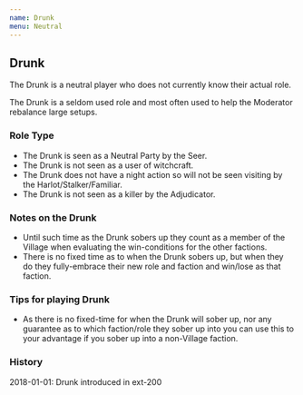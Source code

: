 ```yaml
---
name: Drunk
menu: Neutral
---
```


## Drunk

The Drunk is a neutral player who does not currently know their actual
role.

The Drunk is a seldom used role and most often used to help the
Moderator rebalance large setups.

### Role Type

  - The Drunk is seen as a Neutral Party by the Seer.
  - The Drunk is not seen as a user of witchcraft.
  - The Drunk does not have a night action so will not be seen visiting
    by the Harlot/Stalker/Familiar.
  - The Drunk is not seen as a killer by the Adjudicator.

### Notes on the Drunk

  - Until such time as the Drunk sobers up they count as a member of the
    Village when evaluating the win-conditions for the other factions.
  - There is no fixed time as to when the Drunk sobers up, but when they
    do they fully-embrace their new role and faction and win/lose as
    that faction.

### Tips for playing Drunk

  - As there is no fixed-time for when the Drunk will sober up, nor any
    guarantee as to which faction/role they sober up into you can use
    this to your advantage if you sober up into a non-Village faction.

### History

2018-01-01: Drunk introduced in ext-200
